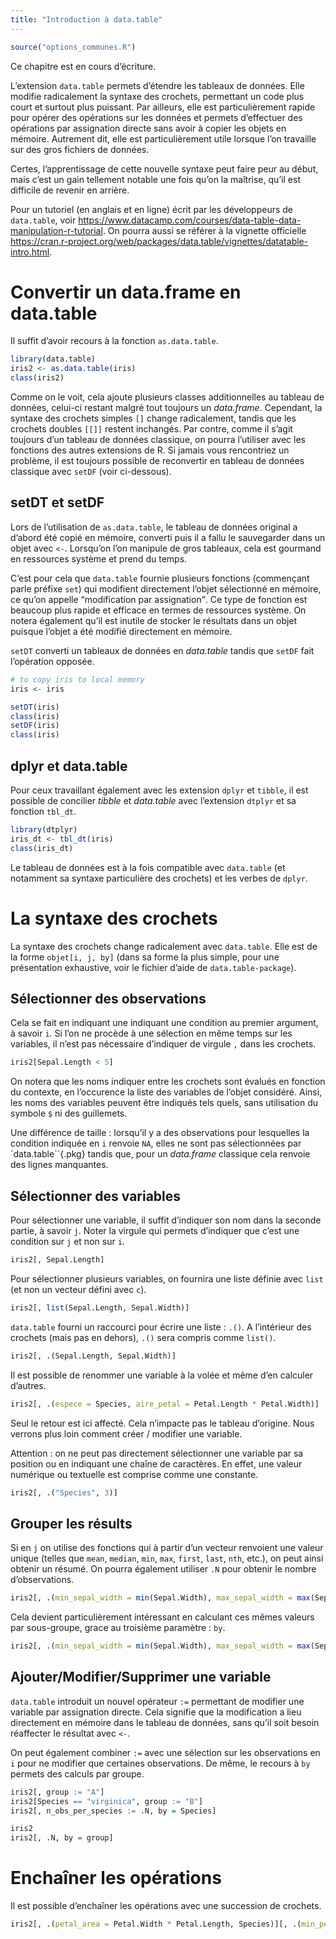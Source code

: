 ```yaml
---
title: "Introduction à data.table"
---
```


```r
source("options_communes.R")
```

<div class="important">
Ce chapitre est en cours d'écriture.
</div>

L'extension `data.table`{.pkg} permets d'étendre les tableaux de données. Elle modifie radicalement la syntaxe des crochets, permettant un code plus court et surtout plus puissant. Par ailleurs, elle est particulièrement rapide pour opérer des opérations sur les données et permets d'effectuer des opérations par assignation directe sans avoir à copier les objets en mémoire. Autrement dit, elle est particulièrement utile lorsque l'on travaille sur des gros fichiers de données.

Certes, l'apprentissage de cette nouvelle syntaxe peut faire peur au début, mais c'est un gain tellement notable une fois qu'on la maîtrise, qu'il est difficile de revenir en arrière.

Pour un tutoriel (en anglais et en ligne) écrit par les développeurs de `data.table`{.pkg}, voir <https://www.datacamp.com/courses/data-table-data-manipulation-r-tutorial>. On pourra aussi se référer à la vignette officielle <https://cran.r-project.org/web/packages/data.table/vignettes/datatable-intro.html>.


# Convertir un data.frame en data.table

Il suffit d'avoir recours à la fonction `as.data.table`{data-pkg="data.table"}.

```r
library(data.table)
iris2 <- as.data.table(iris)
class(iris2)
```

Comme on le voit, cela ajoute plusieurs classes additionnelles au tableau de données, celui-ci restant malgré tout toujours un *data.frame*. Cependant, la syntaxe des crochets simples `[]` change radicalement, tandis que les crochets doubles `[[]]` restent inchangés. Par contre, comme il s'agit toujours d'un tableau de données classique, on pourra l'utiliser avec les fonctions des autres extensions de R. Si jamais vous rencontriez un problème, il est toujours possible de reconvertir en tableau de données classique avec `setDF`{data-pkg="data.table"} (voir ci-dessous).

## setDT et setDF

Lors de l'utilisation de `as.data.table`{data-pkg="data.table"}, le tableau de données original a d'abord été copié en mémoire, converti puis il a fallu le sauvegarder dans un objet avec `<-`. Lorsqu'on l'on manipule de gros tableaux, cela est gourmand en ressources système et prend du temps.

C'est pour cela que `data.table`{.pkg} fournie plusieurs fonctions (commençant parle préfixe  `set`) qui modifient directement l'objet sélectionné en mémoire, ce qu'on appelle <q>modification par assignation</q>. Ce type de fonction est beaucoup plus rapide et efficace en termes de ressources système. On notera également qu'il est inutile de stocker le résultats dans un objet puisque l'objet a été modifié directement en mémoire.

`setDT`{data-pkg="data.table"} converti un tableaux de données en *data.table* tandis que `setDF`{data-pkg="data.table"} fait l'opération opposée.


```r
# to copy iris to local memory
iris <- iris
```


```r
setDT(iris)
class(iris)
setDF(iris)
class(iris)
```


## dplyr et data.table

Pour ceux travaillant également avec les extension `dplyr`{.pkg} et `tibble`{.pkg}, il est possible de concilier *tibble* et *data.table* avec l'extension `dtplyr`{.pkg} et sa fonction `tbl_dt`{data-pkg="dtplyr"}.

```r
library(dtplyr)
iris_dt <- tbl_dt(iris)
class(iris_dt)
```

Le tableau de données est à la fois compatible avec `data.table`{.pkg} (et notamment sa syntaxe particulière des crochets) et les verbes de `dplyr`{.pkg}.

# La syntaxe des crochets

La syntaxe des crochets change radicalement avec `data.table`{.pkg}. Elle est de la forme `objet[i, j, by]` (dans sa forme la plus simple, pour une présentation exhaustive, voir le fichier d'aide de `data.table-package`{data-pkg="data.table"}).

## Sélectionner des observations

Cela se fait en indiquant une indiquant une condition au premier argument, à savoir `i`. Si l'on ne procède à une sélection en même temps sur les variables, il n'est pas nécessaire d'indiquer de virgule `,` dans les crochets. 

```r
iris2[Sepal.Length < 5]
```

On notera que les noms indiquer entre les crochets sont évalués en fonction du contexte, en l'occurence la liste des variables de l'objet considéré. Ainsi, les noms des variables peuvent être indiqués tels quels, sans utilisation du symbole `$` ni des guillemets.

<div class="important">
Une différence de taille : lorsqu'il y a des observations pour lesquelles la condition indiquée en `i` renvoie `NA`, elles ne sont pas sélectionnées par `data.table``{.pkg} tandis que, pour un *data.frame* classique cela renvoie des lignes manquantes.
</div>

## Sélectionner des variables

Pour sélectionner une variable, il suffit d'indiquer son nom dans la seconde partie, à savoir `j`. Noter la virgule qui permets d'indiquer que c'est une condition sur `j` et non sur `i`.

```r
iris2[, Sepal.Length]
```

Pour sélectionner plusieurs variables, on fournira une liste définie avec `list`{data-pkg="base"} (et non un vecteur défini avec `c`{data-pkg="base"}).

```r
iris2[, list(Sepal.Length, Sepal.Width)]
```

`data.table`{.pkg} fourni un raccourci pour écrire une liste : `.()`. A l'intérieur des crochets (mais pas en dehors), `.()` sera compris comme `list()`.

```r
iris2[, .(Sepal.Length, Sepal.Width)]
```

Il est possible de renommer une variable à la volée et même d'en calculer d'autres.

```r
iris2[, .(espece = Species, aire_petal = Petal.Length * Petal.Width)]
```

Seul le retour est ici affecté. Cela n'impacte pas le tableau d'origine. Nous verrons plus loin comment créer / modifier une variable.

Attention : on ne peut pas directement sélectionner une variable par sa position ou en indiquant une chaîne de caractères. En effet, une valeur numérique ou textuelle est comprise comme une constante.

```r
iris2[, .("Species", 3)]
```

## Grouper les résults

Si en `j` on utilise des fonctions qui à partir d'un vecteur renvoient une valeur unique (telles que `mean`{data-pkg="base"}, `median`{data-pkg="stats"}, `min`{data-pkg="base" data-rdoc="Extremes"}, `max`{data-pkg="base" data-rdoc="Extremes"}, `first`{data-pkg="data.table"}, `last`{data-pkg="data.table"}, `nth`{data-pkg="dplyr"}, etc.), on peut ainsi obtenir un résumé. On pourra également utiliser `.N`{data-pkg="data.table" data-rdoc="special-symbols"} pour obtenir le nombre d'observations.

```r
iris2[, .(min_sepal_width = min(Sepal.Width), max_sepal_width = max(Sepal.Width), n_observations = .N)]
```

Cela devient particulièrement intéressant en calculant ces mêmes valeurs par sous-groupe, grace au troisième paramètre : `by`.

```r
iris2[, .(min_sepal_width = min(Sepal.Width), max_sepal_width = max(Sepal.Width), n_observations = .N), by = Species]
```

## Ajouter/Modifier/Supprimer une variable

`data.table`{.pkg} introduit un nouvel opérateur `:=` permettant de modifier une variable par assignation directe. Cela signifie que la modification a lieu directement en mémoire dans le tableau de données, sans qu'il soit besoin réaffecter le résultat avec `<-`.

On peut également combiner `:=` avec une sélection sur les observations en `i` pour ne modifier que certaines observations. De même, le recours à `by` permets des calculs par groupe.

```r
iris2[, group := "A"]
iris2[Species == "virginica", group := "B"]
iris2[, n_obs_per_species := .N, by = Species]
```

```r
iris2
iris2[, .N, by = group]
```

# Enchaîner les opérations

Il est possible d'enchaîner les opérations avec une succession de crochets.

```r
iris2[, .(petal_area = Petal.Width * Petal.Length, Species)][, .(min_petal_area = min(petal_area)), by = Species]
```

